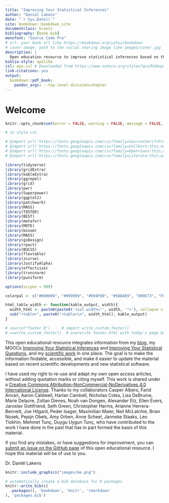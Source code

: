```yaml
--- 
title: "Improving Your Statistical Inferences"
author: "Daniel Lakens"
date: "`r Sys.Date()`"
site: bookdown::bookdown_site
documentclass: krantz
bibliography: [book.bib]
monofont: "Source Code Pro"
# url: your book url like https://bookdown.org/yihui/bookdown
# cover-image: path to the social sharing image like images/cover.jpg
description: |
  Open education resource to improve statistical inferences based on the work by Daniel Lakens.
biblio-style: apalike
csl: apa.csl # Downloaded from https://www.zotero.org/styles?q=id%3Aapa
link-citations: yes
output:
  bookdown::pdf_book:
    pandoc_args: --top-level-division=chapter
---
```


# Welcome {-}

```r
knitr::opts_chunk$set(error = FALSE, warning = FALSE, message = FALSE, out.width  = '100%', fig.width  = 8, fig.height = 5, fig.align  = 'center')
```
```r

# in style.css

# @import url('https://fonts.googleapis.com/css?family=Source+Serif+Pro:thin,extra-light,light,regular,bold'); # pretty decent serif font with greek symbols.
# @import url('https://fonts.googleapis.com/css?family=Vollkorn:thin,extra-light,light,regular,bold'); - ok serif font
# @import url('https://fonts.googleapis.com/css?family=Open+Sans:thin,extra-light,light,regular,bold'); # Good sans serif font
# @import url('https://fonts.googleapis.com/css?family=Literata:thin,extra-light,light,regular,bold'); - even better serif font

library(tidyverse)
library(gridExtra)
library(kableExtra)
library(ggrepel)
library(grid)
library(pwr)
library(Superpower)
library(ggplot2)
library(patchwork)
library(MASS)
library(TOSTER)
library(BEST)
library(metafor)
library(MOTE)
library(binom)
library(MASS)
library(gsDesign)
library(rpact)
library(BUCSS)
library(flextable)
library(zcurve)
library(JustifyAlpha)
library(effectsize)
library(truncnorm)
library(puniform)

options(scipen = 999)

colorpal <- c("#000000", "#999999", "#E69F00", "#56B4E9", "009E73", "F0E442", "0072B2", "D55E00", "CC79A7") # Okabe & Ito, 2002

html_table_width <- function(kable_output, width){
  width_html <- paste0(paste0('<col width="', width, '">'), collapse = "\n")
  sub("<table>", paste0("<table>\n", width_html), kable_output)
}

# source("footer.R")     # import write_custom_footer()
# ==write_custom_footer()  # overwrite footer.html with today's page built date
```

This open educational resource integrates information from my [blog](https://daniellakens.blogspot.com/), my MOOCs [Improving Your Statistical Inferences](https://www.coursera.org/learn/statistical-inferences) and [Improving Your Statistical Questions](https://www.coursera.org/learn/improving-statistical-questions), and my [scientific work](https://scholar.google.nl/citations?user=ZbqYyrsAAAAJ&hl=en) in one place. The goal is to make the information findable, accessible, and make it easier to update the material based on recent scientific developments and new statistical software.

I have used my right to re-use and adapt my own open access articles, without adding quotation marks or citing myself. This work is shared under a [Creative Commons Attribution-NonCommercial-NoDerivatives 4.0 International License](https://creativecommons.org/licenses/by-nc-nd/4.0/). Thanks to my collaborators Casper Albers, Farid Anvari, Aaron Caldwell, Harlan Cambell, Nicholas Coles, Lisa DeBruine, Marie Delacre, Zoltan Dienes, Noah van Dongen, Alexander Etz, Ellen Evers, Jaroslav Gottfriend, Seth Green, Christopher Harms, Arianne Herrera-Bennett, Joe Hilgard, Peder Isager, Maximilian Maier, Neil McLatchie, Brian Nosek, Pepijn Obels, Amy Orben, Anne Scheel, Janneke Staaks, Leo Tiokhin, Mehmet Tunç, Duygu Uygun Tunç, who have contributed to the work I have done in the past that has in part formed the basis of this material.

If you find any mistakes, or have suggestions for improvement, you can [submit an issue on the GitHub page](https://github.com/Lakens/statistical_inferences/issues) of this open educational resource. I hope this material will be of use to you. 


Dr. Daniël Lakens

```r
knitr::include_graphics("images/me.png")
```

```r
# automatically create a bib database for R packages
knitr::write_bib(c(
  .packages(), 'bookdown', 'knitr', 'rmarkdown'
), 'packages.bib')
```
